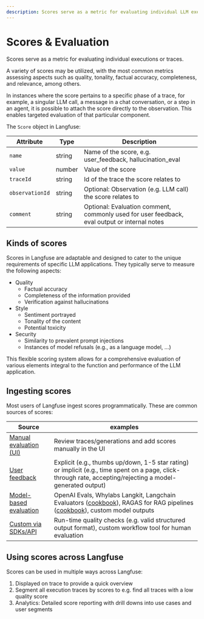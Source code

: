 ```yaml
---
description: Scores serve as a metric for evaluating individual LLM executions or traces. Commonly used to measure quality, tonality, factual accuracy, completeness, and relevance, among others.
---
```


# Scores & Evaluation

Scores serve as a metric for evaluating individual executions or traces.

A variety of scores may be utilized, with the most common metrics assessing aspects such as quality, tonality, factual accuracy, completeness, and relevance, among others.

In instances where the score pertains to a specific phase of a trace, for example, a singular LLM call, a message in a chat conversation, or a step in an agent, it is possible to attach the score directly to the observation. This enables targeted evaluation of that particular component.

The `Score` object in Langfuse:

| Attribute       | Type   | Description                                                                                  |
| --------------- | ------ | -------------------------------------------------------------------------------------------- |
| `name`          | string | Name of the score, e.g. user_feedback, hallucination_eval                                    |
| `value`         | number | Value of the score                                                                           |
| `traceId`       | string | Id of the trace the score relates to                                                         |
| `observationId` | string | Optional: Observation (e.g. LLM call) the score relates to                                   |
| `comment`       | string | Optional: Evaluation comment, commonly used for user feedback, eval output or internal notes |

## Kinds of scores

Scores in Langfuse are adaptable and designed to cater to the unique requirements of specific LLM applications. They typically serve to measure the following aspects:

- Quality
  - Factual accuracy
  - Completeness of the information provided
  - Verification against hallucinations
- Style
  - Sentiment portrayed
  - Tonality of the content
  - Potential toxicity
- Security
  - Similarity to prevalent prompt injections
  - Instances of model refusals (e.g., as a language model, ...)

This flexible scoring system allows for a comprehensive evaluation of various elements integral to the function and performance of the LLM application.

## Ingesting scores

Most users of Langfuse ingest scores programmatically. These are common sources of scores:

| Source                                                   | examples                                                                                                                                                                                                     |
| -------------------------------------------------------- | ------------------------------------------------------------------------------------------------------------------------------------------------------------------------------------------------------------ |
| [Manual evaluation (UI)](/docs/scores/manually)          | Review traces/generations and add scores manually in the UI                                                                                                                                                  |
| [User feedback](/docs/scores/user-feedback)              | Explicit (e.g., thumbs up/down, 1-5 star rating) or implicit (e.g., time spent on a page, click-through rate, accepting/rejecting a model-generated output)                                                  |
| [Model-based evaluation](/docs/scores/model-based-evals) | OpenAI Evals, Whylabs Langkit, Langchain Evaluators ([cookbook](/docs/scores/model-based-evals/langchain)), RAGAS for RAG pipelines ([cookbook](/docs/scores/model-based-evals/ragas)), custom model outputs |
| [Custom via SDKs/API](/docs/scores/custom)               | Run-time quality checks (e.g. valid structured output format), custom workflow tool for human evaluation                                                                                                     |

## Using scores across Langfuse

Scores can be used in multiple ways across Langfuse:

1. Displayed on trace to provide a quick overview
2. Segment all execution traces by scores to e.g. find all traces with a low quality score
3. Analytics: Detailed score reporting with drill downs into use cases and user segments
